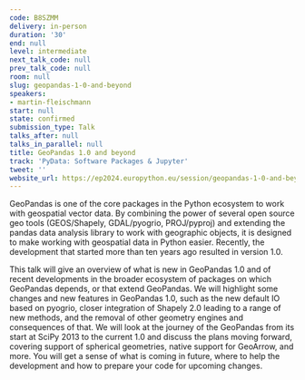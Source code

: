 ```yaml
---
code: B8SZMM
delivery: in-person
duration: '30'
end: null
level: intermediate
next_talk_code: null
prev_talk_code: null
room: null
slug: geopandas-1-0-and-beyond
speakers:
- martin-fleischmann
start: null
state: confirmed
submission_type: Talk
talks_after: null
talks_in_parallel: null
title: GeoPandas 1.0 and beyond
track: 'PyData: Software Packages & Jupyter'
tweet: ''
website_url: https://ep2024.europython.eu/session/geopandas-1-0-and-beyond
---
```


GeoPandas is one of the core packages in the Python ecosystem to work with geospatial vector data. By combining the power of several open source geo tools (GEOS/Shapely, GDAL/pyogrio, PROJ/pyproj) and extending the pandas data analysis library to work with geographic objects, it is designed to make working with geospatial data in Python easier. Recently, the development that started more than ten years ago resulted in version 1.0.

This talk will give an overview of what is new in GeoPandas 1.0 and of recent developments in the broader ecosystem of packages on which GeoPandas depends, or that extend GeoPandas. We will highlight some changes and new features in GeoPandas 1.0, such as the new default IO based on pyogrio, closer integration of Shapely 2.0 leading to a range of new methods, and the removal of other geometry engines and consequences of that. We will look at the journey of the GeoPandas from its start at SciPy 2013 to the current 1.0 and discuss the plans moving forward, covering support of spherical geometries, native support for GeoArrow, and more. You will get a sense of what is coming in future, where to help the development and how to prepare your code for upcoming changes.
